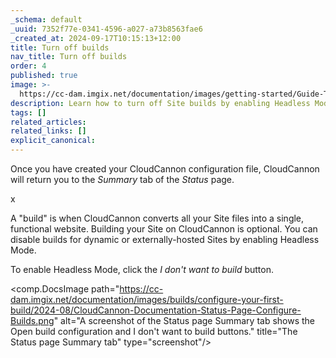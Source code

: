 ```yaml
---
_schema: default
_uuid: 7352f77e-0341-4596-a027-a73b8563fae6
_created_at: 2024-09-17T10:15:13+12:00
title: Turn off builds
nav_title: Turn off builds
order: 4
published: true
image: >-
  https://cc-dam.imgix.net/documentation/images/getting-started/Guide-Thumbnails/CloudCannon-Getting-Started-Thumbnail-Universal.png
description: Learn how to turn off Site builds by enabling Headless Mode.
tags: []
related_articles:
related_links: []
explicit_canonical:
---
```

Once you have created your CloudCannon configuration file, CloudCannon will return you to the *Summary* tab of the *Status* page.

x

A "build" is when CloudCannon converts all your Site files into a single, functional website. Building your Site on CloudCannon is optional. You can disable builds for dynamic or externally-hosted Sites by enabling Headless Mode.

To enable Headless Mode, click the *I don't want to build* button.

<comp.DocsImage path="https://cc-dam.imgix.net/documentation/images/builds/configure-your-first-build/2024-08/CloudCannon-Documentation-Status-Page-Configure-Builds.png" alt="A screenshot of the Status page Summary tab shows the Open build configuration and I don't want to build buttons." title="The Status page Summary tab" type="screenshot"/>

&nbsp;

&nbsp;